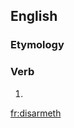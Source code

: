 ==English==

===Etymology===
{{suﬃx|disarm|eth}}

===Verb===
{{en-verb form}}

# {{archaic third-person singular of|disarm}}

[[fr:disarmeth]]